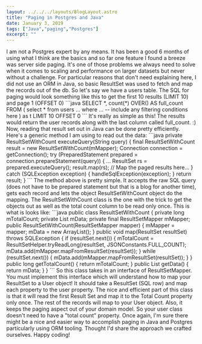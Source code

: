 ```yaml
---
layout: ../../../layouts/BlogLayout.astro
title: "Paging in Postgres and Java"
date: January 3, 2019
tags: ["Java","paging","Postgres"]
excerpt: ""
---
```


I am not a Postgres expert by any means. It has been a good 6 months of using what I think are the basics and so far one feature I found a breeze was server side paging. It's one of those problems we always need to solve when it comes to scaling and performance on larger datasets but never without a challenge. For particular reasons that don't need explaining here, I did not use an ORM in Java, so basic ResultSet was used to fetch and map the records out of the db. So let's say we have a users table. The SQL for paging would look something like this to get the first 10 results (LIMIT 10) and page 1 (OFFSET 0) \`\`\`java SELECT \*, count(\*) OVER() AS full\_count FROM ( select \* from users ... where ... -- include any filtering conditions here ) as t LIMIT 10 OFFSET 0 \`\`\` It's really as simple as this! The results would return the user records along with the last column called full\_count. :) Now, reading that result set out in Java can be done pretty efficiently. Here's a generic method I am using to read out the data: \`\`\`java private ResultSetWithCount executeQuery(String query) { final ResultSetWithCount result = new ResultSetWithCount(mMapper); Connection connection = getConnection(); try (PreparedStatement prepared = connection.prepareStatement(query)) { ... ResultSet rs = prepared.executeQuery(); result.map(rs); // Map the paged results here... } catch (SQLException exception) { handleSqlException(exception); } return result; } \`\`\` The method above is pretty simple. It accepts the raw SQL query (does not have to be prepared statement but that is a blog for another time), gets each record and lets the object ResultSetWithCount object do the mapping. The ResultSetWithCount class is the one with the trick to get the objects out as well as the total count column to be read only once. This is what is looks like: \`\`\`java public class ResultSetWithCount { private long mTotalCount; private List mData; private final ResultSetMapper mMapper; public ResultSetWithCount(ResultSetMapper mapper) { mMapper = mapper; mData = new ArrayList(); } public void map(ResultSet resultSet) throws SQLException { if (resultSet.next()) { mTotalCount = ResultSetHelper.tryReadLong(resultSet, JSONConstants.FULL\_COUNT); mData.add(mMapper.mapFromResultSet(resultSet)); } while (resultSet.next()) { mData.add(mMapper.mapFromResultSet(resultSet)); } } public long getTotalCount() { return mTotalCount; } public List getData() { return mData; } } \`\`\` So this class takes in an interface of ResultSetMapper. You must implement this interface which will understand how to map your ResultSet to a User object! It should take a ResultSet (SQL row) and map each property to the user property. The nice and efficient part of this class is that it will read the first Result Set and map it to the Total Count property only once. The rest of the records will map to your User object. Also, it keeps the paging aspect out of your domain model. So your user class doesn't need to have a "total count" property. Once again, I'm sure there might be a nice and easier way to accomplish paging in Java and Postgres particularly using ORM tooling. Thought I'd share the approach we crafted ourselves. Happy coding!